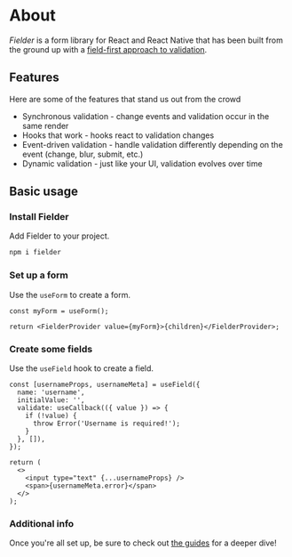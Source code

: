 # About

_Fielder_ is a form library for React and React Native that has been built from the ground up with a [field-first approach to validation](https://dev.to/andyrichardsonn/why-we-need-another-form-library-fielder-4eah).

## Features

Here are some of the features that stand us out from the crowd

- Synchronous validation - change events and validation occur in the same render
- Hooks that work - hooks react to validation changes
- Event-driven validation - handle validation differently depending on the event (change, blur, submit, etc.)
- Dynamic validation - just like your UI, validation evolves over time

## Basic usage

### Install Fielder

Add Fielder to your project.

```sh
npm i fielder
```

### Set up a form

Use the `useForm` to create a form.

```tsx
const myForm = useForm();

return <FielderProvider value={myForm}>{children}</FielderProvider>;
```

### Create some fields

Use the `useField` hook to create a field.

```tsx
const [usernameProps, usernameMeta] = useField({
  name: 'username',
  initialValue: '',
  validate: useCallback(({ value }) => {
    if (!value) {
      throw Error('Username is required!');
    }
  }, []),
});

return (
  <>
    <input type="text" {...usernameProps} />
    <span>{usernameMeta.error}</span>
  </>
);
```

### Additional info

Once you're all set up, be sure to check out [the guides](/guides/getting-started) for a deeper dive!
